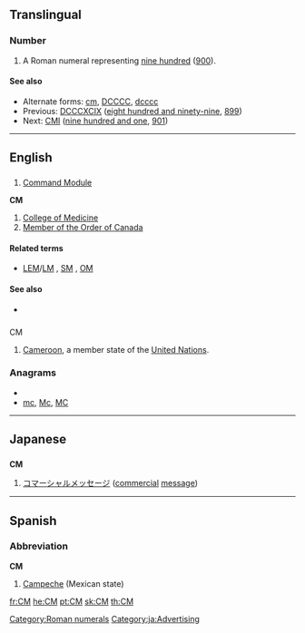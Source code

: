 {{also|cm|Cm}}

==Translingual==

===Number===
{{infl|mul|number}}

# A Roman numeral representing [[nine hundred]] ([[900]]).

====See also====
* Alternate forms: [[cm]], [[DCCCC]], [[dcccc]]
* Previous: [[DCCCXCIX]] ([[eight hundred and ninety-nine]], [[899]])
* Next: [[CMI]] ([[nine hundred and one]], [[901]])

[[Category:Roman numerals]]

----

==English==
{{wikipedia}}

==={{initialism}}===
{{en-noun}}

# {{US|space}} [[Command Module]]

'''CM'''

# [[College of Medicine]]
# [[Member of the Order of Canada]]

====Related terms====
* {{sense|Command Module}} [[LEM]]/[[LM]] , [[SM]] , [[OM]]

====See also====
* {{sense|Command Module}} {{pedia|Command Module}}

==={{abbreviation}}===
;CM

# [[Cameroon]], a member state of the [[United Nations]].

===Anagrams===
* {{alphagram|cm}}
* [[mc#English|mc]], [[Mc#English|Mc]], [[MC#English|MC]]


----

==Japanese==

==={{initialism|lang=ja}}===
'''CM'''

# [[コマーシャルメッセージ]] ([[commercial]] [[message]])

[[Category:ja:Advertising]]

----

==Spanish==

===Abbreviation===
'''CM'''

# [[Campeche]] (Mexican state)

[[fr:CM]]
[[he:CM]]
[[pt:CM]]
[[sk:CM]]
[[th:CM]]